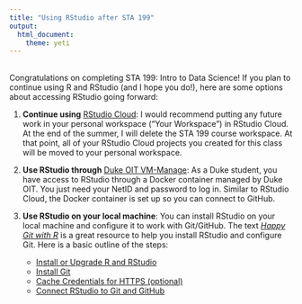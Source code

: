 ```yaml
---
title: "Using RStudio after STA 199"
output: 
  html_document: 
    theme: yeti
---
```


<br>
Congratulations on completing STA 199: Intro to Data Science! If you plan to continue using R and RStudio (and I hope you do!), here are some options about accessing RStudio going forward: 

1. **Continue using** [RStudio Cloud](http://rstudio.cloud): I would recommend putting any future work in your personal workspace ("Your Workspace") in RStudio Cloud. At the end of the summer, I will delete the STA 199 course workspace. At that point, all of your RStudio Cloud projects you created for this class will be moved to your personal workspace.

2. **Use RStudio through** [Duke OIT VM-Manage](https://vm-manage.oit.duke.edu/): As a Duke student, you have access to  RStudio through a Docker container managed by Duke OIT. You just need your NetID and password to log in. Similar to RStudio Cloud, the Docker container is set up so you can connect to GitHub.

3. **Use RStudio on your local machine**: You can install RStudio on your local machine and configure it to work with Git/GitHub. The text [*Happy Git with R*](https://happygitwithr.com/) is a great resource to help you install RStudio and configure Git. Here is a basic outline of the steps:  
    - [Install or Upgrade R and RStudio](https://happygitwithr.com/install-r-rstudio.html)
    - [Install Git](https://happygitwithr.com/install-git.html)
    - [Cache Credentials for HTTPS (optional)](https://happygitwithr.com/credential-caching.html)
    - [Connect RStudio to Git and GitHub](https://happygitwithr.com/rstudio-git-github.html)
    
    
    
    

